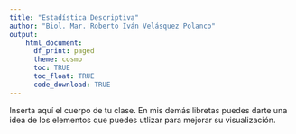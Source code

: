 ```yaml
---
title: "Estadística Descriptiva"
author: "Biol. Mar. Roberto Iván Velásquez Polanco"
output:
    html_document:
      df_print: paged
      theme: cosmo
      toc: TRUE
      toc_float: TRUE
      code_download: TRUE
---
```


Inserta aquí el cuerpo de tu clase. En mis demás libretas puedes darte una idea de los elementos que puedes utlizar para mejorar su visualización.